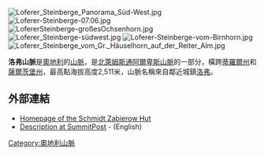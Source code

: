 [[Image:Loferer_Steinberge_Panorama_Süd-West.jpg|right]]
[[Image:Loferer-Steinberge-07.06.jpg|right]]
[[Image:LofererSteinberge-großesOchsenhorn.jpg|right]]
[[Image:Loferer_Steinberge-südwest.jpg|right]]
[[Image:Loferer-Steinberge-vom-Birnhorn.jpg|right]]
[[Image:Loferer_Steinberge_vom_Gr._Häuselhorn_auf_der_Reiter_Alm.jpg|right]]

'''洛弗山脈'''是[[奧地利|奧地利]]的[[山脈|山脈]]，是[[北萊姆斯通阿爾卑斯山脈|北萊姆斯通阿爾卑斯山脈]]的一部分，橫跨[[蒂羅爾州|蒂羅爾州]]和[[薩爾茨堡州|薩爾茨堡州]]，最高點海拔高度2,511米，山脈名稱來自鄰近城鎮[[洛弗|洛弗]]。

==外部連結==
*[http://www.schmidt-zabierow.at/ Homepage of the Schmidt Zabierow Hut] {{Wayback|url=http://www.schmidt-zabierow.at/ |date=20210117003222 }}
*[http://www.summitpost.org/area/range/171171/loferer-and-leoganger-steinberge.html Description at SummitPost] {{Wayback|url=http://www.summitpost.org/area/range/171171/loferer-and-leoganger-steinberge.html |date=20070214000403 }} - (English)

{{Austria-geo-stub}}
[[Category:奧地利山脈|Category:奧地利山脈]]